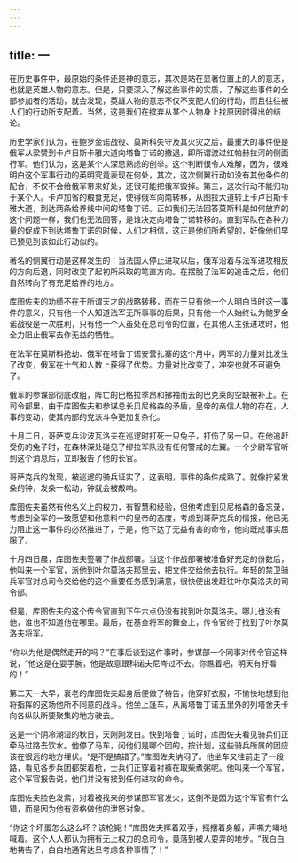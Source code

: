 ```yaml
---
---
---
```

title: 一
---



在历史事件中，最原始的条件还是神的意志，其次是站在显著位置上的人的意志，也就是英雄人物的意志。但是，只要深入了解这些事件的实质，了解这些事件的全部参加者的活动，就会发现，英雄人物的意志不仅不支配人们的行动，而且往往被人们的行动所支配着。当然，这是我们在摈弃从某个人物身上找原因时得出的结论。

历史学家们认为，在鲍罗金诺战役、莫斯科失守及其火灾之后，最重大的事件便是俄军从梁赞到卡卢日斯卡雅大道向塔鲁丁诺的撤退，即所谓渡过红帕赫拉河的侧面行军。他们认为，这是某个人深思熟虑的创举。这个判断很令人难解，因为，很难明白这个军事行动的英明究竟表现在何处，其次，这次侧翼行动如没有其他条件的配合，不仅不会给俄军带来好处，还很可能把俄军毁掉。第三，这次行动不能归功于某个人。卡卢加省的粮食充足，使得俄军向南转移，从图拉大道转上卡卢日斯卡雅大道，到达两条给养线中间的塔鲁丁诺。正如我们无法回答莫斯科是如何放弃的这个问题一样，我们也无法回答，是谁决定向塔鲁丁诺转移的。直到军队在各种力量的促成下到达塔鲁丁诺的时候，人们才相信，这正是他们所希望的，好像他们早已预见到该如此行动似的。

著名的侧翼行动是这样发生的：当法国人停止进攻以后，俄军沿着与法军进攻相反的方向后退，同时改变了起初所采取的笔直方向。在摆脱了法军的追击之后，他们自然转向了有充足给养的地方。

库图佐夫的功绩不在于所谓天才的战略转移，而在于只有他一个人明白当时这一事件的意义，只有他一个人知道法军无所事事的后果，只有他一个人始终认为鲍罗金诺战役是一次胜利，只有他一个人虽处在总司令的位置，在其他人主张进攻时，他全力阻止俄军去作无益的牺牲。

在法军在莫斯科抢劫、俄军在塔鲁丁诺安营扎寨的这个月中，两军的力量对比发生了改变，俄军在士气和人数上获得了优势。力量对比改变了，冲突也就不可避免了。

俄军的参谋部彻底改组，阵亡的巴格拉季昂和拂袖而去的巴克莱的空缺被补上。在司令部里，由于库图佐夫和参谋总长贝尼格森的矛盾，皇帝的亲信人物的存在，人事的变动，使其内部的党派斗争更加复杂化。

十月二日，哥萨克兵沙波瓦洛夫在巡逻时打死一只兔子，打伤了另一只。在他追赶受伤的兔子时，在森林深处碰见了缪拉军队没有任何警戒的左翼。一个少尉军官听到这个消息后，立即报告了他的长官。

哥萨克兵的发现，被巡逻的骑兵证实了，这表明，事件的条件成熟了。就像拧紧发条的钟，发条一松动，钟就会被敲响。

库图佐夫虽然有他名义上的权力，有智慧和经验，但他考虑到贝尼格森的备忘录，考虑到全军的一致愿望和他意料中的皇帝的态度，考虑到哥萨克兵的情报，他已无力阻止这一事件的必然推进了，于是，他下达了无益有害的命令，他向既成事实屈服了。

十月四日晨，库图佐夫签署了作战部署。当这个作战部署被准备好充足的份数后，他叫来一个军官，派他到叶尔莫洛夫那里去，把文件交给他去执行。年轻的禁卫骑兵军官对总司令交给他的这个重要任务感到满意，很快便出发赶往叶尔莫洛夫的司令部。

但是，库图佐夫的这个传令官直到下午六点仍没有找到叶尔莫洛夫。哪儿也没有他，谁也不知道他在哪里。最后，在基金将军的舞会上，传令官终于找到了叶尔莫洛夫将军。

“你以为他是偶然走开的吗？”在事后谈到这件事时，参谋部一个同事对传令官这样说，“他这是在耍手腕，他是故意跟科诺夫尼岑过不去。你瞧着吧，明天有好看的！”

第二天一大早，衰老的库图佐夫起身后便做了祷告，他穿好衣服，不愉快地想到他将指挥的这场他所不同意的战斗。他坐上篷车，从离塔鲁丁诺五里外的列塔舍夫卡向各纵队所要聚集的地方驶去。

这是一个阴冷潮湿的秋日，天刚刚发白。快到塔鲁丁诺时，库图佐夫看见骑兵们正牵马过路去饮水。他停了马车，问他们是哪个团的，按计划，这些骑兵所属的团应该在很远的地方埋伏。“是不是搞错了。”库图佐夫纳闷了。他坐车又往前走了一段路，看见各步兵团都架着枪，士兵们正穿着衬裤在取柴煮粥呢。他叫来一个军官，这个军官报告说，他们并没有接到任何进攻的命令。

库图佐夫脸色发紫，对着被找来的参谋部军官发火，这倒不是因为这个军官有什么错，而是因为他有资格做他的泄怒对象。

“你这个坏蛋怎么这么坏？该枪毙！”库图佐夫挥着双手，摇摆着身躯，声嘶力竭地喊着。这个人人都认为拥有无上权力的总司令，竟落到被人耍弄的地步。“我白白地祷告了，白白地通宵达旦考虑各种事情了！”